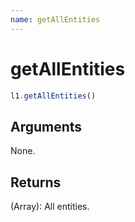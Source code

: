 ```yaml
---
name: getAllEntities
---
```


# getAllEntities

```js
l1.getAllEntities()
```

## Arguments

None.

## Returns

(Array): All entities.


